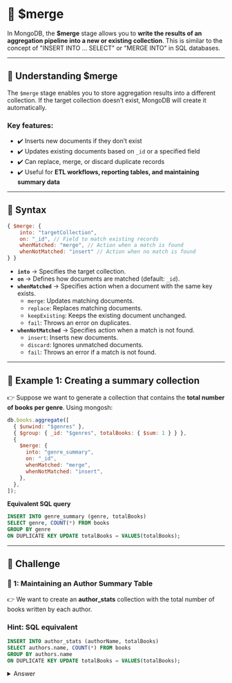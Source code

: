 
# 🦸 $merge

In MongoDB, the **$merge** stage allows you to **write the results of an aggregation pipeline into a new or existing collection**. This is similar to the concept of "INSERT INTO ... SELECT" or "MERGE INTO" in SQL databases.

---

## **🔹 Understanding $merge**

The `$merge` stage enables you to store aggregation results into a different collection. If the target collection doesn’t exist, MongoDB will create it automatically.

### **Key features:**

- ✔️ Inserts new documents if they don’t exist
- ✔️ Updates existing documents based on `_id` or a specified field
- ✔️ Can replace, merge, or discard duplicate records
- ✔️ Useful for **ETL workflows, reporting tables, and maintaining summary data**

---

## **🔹 Syntax**

```js
{ $merge: {
    into: "targetCollection",
    on: "_id", // Field to match existing records
    whenMatched: "merge", // Action when a match is found
    whenNotMatched: "insert" // Action when no match is found
} }
```

- **`into`** → Specifies the target collection.
- **`on`** → Defines how documents are matched (default: `_id`).
- **`whenMatched`** → Specifies action when a document with the same key exists.
  - `merge`: Updates matching documents.
  - `replace`: Replaces matching documents.
  - `keepExisting`: Keeps the existing document unchanged.
  - `fail`: Throws an error on duplicates.
- **`whenNotMatched`** → Specifies action when a match is not found.
  - `insert`: Inserts new documents.
  - `discard`: Ignores unmatched documents.
  - `fail`: Throws an error if a match is not found.

---

## **🔹 Example 1: Creating a summary collection**

👉 Suppose we want to generate a collection that contains the **total number of books per genre**. Using mongosh:

```js
db.books.aggregate([
  { $unwind: "$genres" },
  { $group: { _id: "$genres", totalBooks: { $sum: 1 } } },
  {
    $merge: {
      into: "genre_summary",
      on: "_id",
      whenMatched: "merge",
      whenNotMatched: "insert",
    },
  },
]);
```

**Equivalent SQL query**

```sql
INSERT INTO genre_summary (genre, totalBooks)
SELECT genre, COUNT(*) FROM books
GROUP BY genre
ON DUPLICATE KEY UPDATE totalBooks = VALUES(totalBooks);
```

---

## 👐 Challenge

### **🔹 1: Maintaining an Author Summary Table**

👉 We want to create an **author_stats** collection with the total number of books written by each author.

### Hint: SQL equivalent

```sql
INSERT INTO author_stats (authorName, totalBooks)
SELECT authors.name, COUNT(*) FROM books
GROUP BY authors.name
ON DUPLICATE KEY UPDATE totalBooks = VALUES(totalBooks);
```

<details>
  <summary>Answer</summary>
  <div>
  There are 2 ways to solve this- 
  - through `books` collection
  - through `authors` collection
  <Tabs groupId="aggregations">
    <TabItem value="books" label="through 'books' collection">
    ```js
    await books.aggregate([
      { $unwind: "$authors" },
      { $group: { _id: "$authors.name", totalBooks: { $sum: 1 } } },
      {
        $merge: {
          into: "author_stats",
          on: "_id",
          whenMatched: "merge",
          whenNotMatched: "insert",
        },
      },
    ]).toArray();
    ```
    </TabItem>

    <TabItem value="authors" label="through 'authors' collection">
    ```js
    const authors = db.collection("authors");
    await authors.aggregate([
      { $unwind: "$books" },
      { $group: { _id: "$name", totalBooks: { $sum: 1 } } },
      {
        $merge: {
          into: "author_stats",
          on: "_id",
          whenMatched: "merge",
          whenNotMatched: "insert"
        }
      }
    ]).toArray();
    ```
    </TabItem>

  </Tabs>
  </div>
</details>

